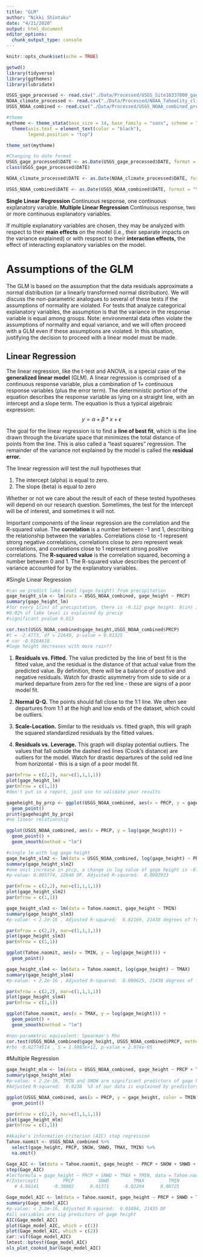 ```yaml
---
title: "GLM"
author: "Nikki Shintaku"
date: "4/21/2020"
output: html_document
editor_options: 
  chunk_output_type: console
---
```


```r
knitr::opts_chunk$set(echo = TRUE)
```

```r
getwd()
library(tidyverse)
library(ggthemes)
library(lubridate)

USGS_gage_processed <- read.csv("./Data/Processed/USGS_Site10337000_gage_processed.csv")
NOAA_climate_processed <- read.csv("./Data/Processed/NOAA_TahoeCity_climate_processed.csv")
USGS_NOAA_combined <- read.csv("./Data/Processed/USGS_NOAA_combined_processed.csv")

#theme
mytheme <- theme_stata(base_size = 14, base_family = "sans", scheme = "s2mono") +
  theme(axis.text = element_text(color = "black"), 
        legend.position = "top")

theme_set(mytheme)
```

```r
#Changing to date format
USGS_gage_processed$DATE <- as.Date(USGS_gage_processed$DATE, format = "%Y-%m-%d") 
class(USGS_gage_processed$DATE)

NOAA_climate_processed$DATE <- as.Date(NOAA_climate_processed$DATE, format = "%Y-%m-%d")

USGS_NOAA_combined$DATE <- as.Date(USGS_NOAA_combined$DATE, format = "%Y-%m-%d")
```

**Single Linear Regression** Continuous response, one continuous explanatory variable.
**Multiple Linear Regression** Continuous response, two or more continuous explanatory variables.

If multiple explanatory variables are chosen, they may be analyzed with respect to their **main effects** on the model (i.e., their separate impacts on the variance explained) or with respsect to their **interaction effects,** the effect of interacting explanatory variables on the model. 

# Assumptions of the GLM

The GLM is based on the assumption that the data residuals approximate a normal distribution (or a linearly transformed normal distribution). We will discuss the non-parametric analogues to several of these tests if the assumptions of normality are violated. For tests that analyze categorical explanatory variables, the assumption is that the variance in the response variable is equal among groups. Note: environmental data often violate the assumptions of normality and equal variance, and we will often proceed with a GLM even if these assumptions are violated. In this situation, justifying the decision to proceed with a linear model must be made. 

## Linear Regression
The linear regression, like the t-test and ANOVA, is a special case of the **generalized linear model** (GLM). A linear regression is comprised of a continuous response variable, plus a combination of 1+ continuous response variables (plus the error term). The deterministic portion of the equation describes the response variable as lying on a straight line, with an intercept and a slope term. The equation is thus a typical algebraic expression: 
$$ y = \alpha + \beta*x + \epsilon $$

The goal for the linear regression is to find a **line of best fit**, which is the line drawn through the bivariate space that minimizes the total distance of points from the line. This is also called a "least squares" regression. The remainder of the variance not explained by the model is called the **residual error.** 

The linear regression will test the null hypotheses that

1. The intercept (alpha) is equal to zero.
2. The slope (beta) is equal to zero

Whether or not we care about the result of each of these tested hypotheses will depend on our research question. Sometimes, the test for the intercept will be of interest, and sometimes it will not.

Important components of the linear regression are the correlation and the R-squared value. The **correlation** is a number between -1 and 1, describing the relationship between the variables. Correlations close to -1 represent strong negative correlations, correlations close to zero represent weak correlations, and correlations close to 1 represent strong positive correlations. The **R-squared value** is the correlation squared, becoming a number between 0 and 1. The R-squared value describes the percent of variance accounted for by the explanatory variables. 

#Single Linear Regression

```r
#can we predict lake level (gage height) from precipitation
gage_height_slm <- lm(data = USGS_NOAA_combined, gage_height ~ PRCP)
summary(gage_height_lm)
#for every 1(in) of precipitation, there is -0.112 gage height. 0(in) in precip is 5 ft of gage height
#0.02% of lake level is explained by precip
#significant pvalue 0.013

cor.test(USGS_NOAA_combined$gage_height,USGS_NOAA_combined$PRCP)
#t = -2.4773, df = 22640, p-value = 0.01325
# cor -0.0164618 
#Gage height decreases with more rain??
```

1. **Residuals vs. Fitted.** The value predicted by the line of best fit is the fitted value, and the residual is the distance of that actual value from the predicted value. By definition, there will be a balance of positive and negative residuals. Watch for drastic asymmetry from side to side or a marked departure from zero for the red line - these are signs of a poor model fit.

2. **Normal Q-Q.** The points should fall close to the 1:1 line. We often see departures from 1:1 at the high and low ends of the dataset, which could be outliers. 

3. **Scale-Location.** Similar to the residuals vs. fitted graph, this will graph the squared standardized residuals by the fitted values. 

4. **Residuals vs. Leverage.** This graph will display potential outliers. The values that fall outside the dashed red lines (Cook's distance) are outliers for the model. Watch for drastic departures of the solid red line from horizontal - this is a sign of a poor model fit.

```r
par(mfrow = c(2,2), mar=c(1,1,1,1))
plot(gage_height_lm)
par(mfrow = c(1,1))
#don't put in a report, just use to validate your results 
```

```r
gageheight_by_prcp <- ggplot(USGS_NOAA_combined, aes(x = PRCP, y = gage_height)) +
  geom_point()
print(gageheight_by_prcp)
#no linear relationship

ggplot(USGS_NOAA_combined, aes(x = PRCP, y = log(gage_height))) +
  geom_point() +
  geom_smooth(method = "lm")
```

```r
#single lm with log gage height
gage_height_slm2 <- lm(data = USGS_NOAA_combined, log(gage_height) ~ PRCP)
summary(gage_height_slm2)
#one unit increase in prcp, a change in log value of gage height is -0.02
#p-value: 0.005774, 22640 DF, Adjusted R-squared:  0.0002923 

par(mfrow = c(2,2), mar=c(1,1,1,1))
plot(gage_height_slm2)
par(mfrow = c(1,1))
```

```r
gage_height_slm3 <- lm(data = Tahoe.naomit, gage_height ~ TMIN)
summary(gage_height_slm3)
#p-value: < 2.2e-16 , Adjusted R-squared:  0.02169, 21438 degrees of freedom

par(mfrow = c(2,2), mar=c(1,1,1,1))
plot(gage_height_slm3)
par(mfrow = c(1,1))

ggplot(Tahoe.naomit, aes(x = TMIN, y = log(gage_height))) +
  geom_point()
```

```r
gage_height_slm4 <- lm(data = Tahoe.naomit, log(gage_height) ~ TMAX)
summary(gage_height_slm4)
#p-value: < 2.2e-16 , Adjusted R-squared:  0.000625, 21438 degrees of freedom

par(mfrow = c(2,2), mar=c(1,1,1,1))
plot(gage_height_slm4)
par(mfrow = c(1,1))

ggplot(Tahoe.naomit, aes(x = TMAX, y = log(gage_height))) +
  geom_point() +
  geom_smooth(method = "lm")
```


```r
#non-parametric equivalent: Spearman's Rho
cor.test(USGS_NOAA_combined$gage_height, USGS_NOAA_combined$PRCP, method = "spearman", exact = FALSE)
#rho -0.02774514 , S = 1.9883e+12, p-value = 2.974e-05
```

#Multiple Regression

```r
gage_height_mlm <- lm(data = USGS_NOAA_combined, gage_height ~ PRCP + TMIN + SNOW)
summary(gage_height_mlm)
#p-value: < 2.2e-16, TMIN and SNOW are significant predictors of gage height 
#Adjusted R-squared:  0.0238  %3 of our data is explained by predictors 

ggplot(USGS_NOAA_combined, aes(x = PRCP, y = gage_height, color = TMIN)) +
  geom_point()

par(mfrow = c(2,2), mar=c(1,1,1,1))
plot(gage_height_mlm)
par(mfrow = c(1,1))

```

```r
#Akaike's information criterion (AIC) step regression
Tahoe.naomit <- USGS_NOAA_combined %>%
  select(gage_height, PRCP, SNOW, SNWD, TMAX, TMIN) %>%
  na.omit()

Gage_AIC <- lm(data = Tahoe.naomit, gage_height ~ PRCP + SNOW + SNWD + TMAX + TMIN)
step(Gage_AIC)
#lm(formula = gage_height ~ PRCP + SNWD + TMAX + TMIN, data = Tahoe.naomit)
#(Intercept)         PRCP         SNWD         TMAX         TMIN  
   # 4.98141     -0.30882      0.01371     -0.02294      0.06725  

Gage_model_AIC <- lm(data = Tahoe.naomit, gage_height ~ PRCP + SNWD + TMAX + TMIN)
summary(Gage_model_AIC)
#p-value: < 2.2e-16, Adjusted R-squared:  0.03494, 21435 DF
#all variables are sig predictors of gage height 
AIC(Gage_model_AIC)
plot(Gage_model_AIC, which = c(1))
plot(Gage_model_AIC, which = c(2))
car::vif(Gage_model_AIC)
lmtest::bptest(Gage_model_AIC)
ols_plot_cooksd_bar(Gage_model_AIC)
```





